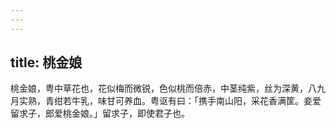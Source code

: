 ```yaml
---
---
---
```

title: 桃金娘
---



桃金娘，粤中草花也，花似梅而微锐，色似桃而倍赤，中茎纯紫，丝为深黄，八九月实熟，青绀若牛乳，味甘可养血。粤讴有曰：「携手南山阳，采花香满筐。妾爱留求子，郎爱桃金娘。」留求子，即使君子也。